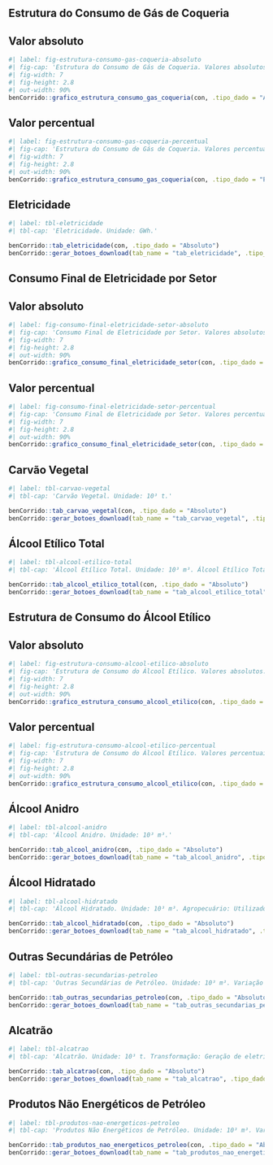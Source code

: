 ## Estrutura do Consumo de Gás de Coqueria

::: {.panel-tabset}

## Valor absoluto

```r
#| label: fig-estrutura-consumo-gas-coqueria-absoluto
#| fig-cap: 'Estrutura do Consumo de Gás de Coqueria. Valores absolutos.'
#| fig-width: 7
#| fig-height: 2.8
#| out-width: 90%
benCorrido::grafico_estrutura_consumo_gas_coqueria(con, .tipo_dado = "Absoluto")
```

## Valor percentual

```r
#| label: fig-estrutura-consumo-gas-coqueria-percentual
#| fig-cap: 'Estrutura do Consumo de Gás de Coqueria. Valores percentuais.'
#| fig-width: 7
#| fig-height: 2.8
#| out-width: 90%
benCorrido::grafico_estrutura_consumo_gas_coqueria(con, .tipo_dado = "Percentual")
```

:::

## Eletricidade

```r
#| label: tbl-eletricidade
#| tbl-cap: 'Eletricidade. Unidade: GWh.'

benCorrido::tab_eletricidade(con, .tipo_dado = "Absoluto")
benCorrido::gerar_botoes_download(tab_name = "tab_eletricidade", .tipo_dado = "Absoluto")
```

## Consumo Final de Eletricidade por Setor

::: {.panel-tabset}

## Valor absoluto

```r
#| label: fig-consumo-final-eletricidade-setor-absoluto
#| fig-cap: 'Consumo Final de Eletricidade por Setor. Valores absolutos. Outros: Setor Energético, Agropecuário, Transportes.'
#| fig-width: 7
#| fig-height: 2.8
#| out-width: 90%
benCorrido::grafico_consumo_final_eletricidade_setor(con, .tipo_dado = "Absoluto")
```

## Valor percentual

```r
#| label: fig-consumo-final-eletricidade-setor-percentual
#| fig-cap: 'Consumo Final de Eletricidade por Setor. Valores percentuais. Outros: Setor Energético, Agropecuário, Transportes.'
#| fig-width: 7
#| fig-height: 2.8
#| out-width: 90%
benCorrido::grafico_consumo_final_eletricidade_setor(con, .tipo_dado = "Percentual")
```

:::

## Carvão Vegetal

```r
#| label: tbl-carvao-vegetal
#| tbl-cap: 'Carvão Vegetal. Unidade: 10³ t.'

benCorrido::tab_carvao_vegetal(con, .tipo_dado = "Absoluto")
benCorrido::gerar_botoes_download(tab_name = "tab_carvao_vegetal", .tipo_dado = "Absoluto")
```

## Álcool Etílico Total

```r
#| label: tbl-alcool-etilico-total
#| tbl-cap: 'Álcool Etílico Total. Unidade: 10³ m³. Álcool Etílico Total: Inclui metanol. Agropecuário: Utilizado como combustível em pequenas aeronaves agrícolas, para a atividade de fertilização.'

benCorrido::tab_alcool_etilico_total(con, .tipo_dado = "Absoluto")
benCorrido::gerar_botoes_download(tab_name = "tab_alcool_etilico_total", .tipo_dado = "Absoluto")
```

## Estrutura de Consumo do Álcool Etílico

::: {.panel-tabset}

## Valor absoluto

```r
#| label: fig-estrutura-consumo-alcool-etilico-absoluto
#| fig-cap: 'Estrutura de Consumo do Álcool Etílico. Valores absolutos.'
#| fig-width: 7
#| fig-height: 2.8
#| out-width: 90%
benCorrido::grafico_estrutura_consumo_alcool_etilico(con, .tipo_dado = "Absoluto")
```

## Valor percentual

```r
#| label: fig-estrutura-consumo-alcool-etilico-percentual
#| fig-cap: 'Estrutura de Consumo do Álcool Etílico. Valores percentuais.'
#| fig-width: 7
#| fig-height: 2.8
#| out-width: 90%
benCorrido::grafico_estrutura_consumo_alcool_etilico(con, .tipo_dado = "Percentual")
```

:::

## Álcool Anidro

```r
#| label: tbl-alcool-anidro
#| tbl-cap: 'Álcool Anidro. Unidade: 10³ m³.'

benCorrido::tab_alcool_anidro(con, .tipo_dado = "Absoluto")
benCorrido::gerar_botoes_download(tab_name = "tab_alcool_anidro", .tipo_dado = "Absoluto")
```

## Álcool Hidratado

```r
#| label: tbl-alcool-hidratado
#| tbl-cap: 'Álcool Hidratado. Unidade: 10³ m³. Agropecuário: Utilizado como combustível em pequenas aeronaves agrícolas, para a atividade de fertilização.'

benCorrido::tab_alcool_hidratado(con, .tipo_dado = "Absoluto")
benCorrido::gerar_botoes_download(tab_name = "tab_alcool_hidratado", .tipo_dado = "Absoluto")
```

## Outras Secundárias de Petróleo

```r
#| label: tbl-outras-secundarias-petroleo
#| tbl-cap: 'Outras Secundárias de Petróleo. Unidade: 10³ m³. Variação de Estoques, Perdas e Ajustes: A partir de 2009 os estoques de petróleo e seus derivados são dados informados (anteriormente eram estimados).'

benCorrido::tab_outras_secundarias_petroleo(con, .tipo_dado = "Absoluto")
benCorrido::gerar_botoes_download(tab_name = "tab_outras_secundarias_petroleo", .tipo_dado = "Absoluto")
```

## Alcatrão

```r
#| label: tbl-alcatrao
#| tbl-cap: 'Alcatrão. Unidade: 10³ t. Transformação: Geração de eletricidade.'

benCorrido::tab_alcatrao(con, .tipo_dado = "Absoluto")
benCorrido::gerar_botoes_download(tab_name = "tab_alcatrao", .tipo_dado = "Absoluto")
```

## Produtos Não Energéticos de Petróleo

```r
#| label: tbl-produtos-nao-energeticos-petroleo
#| tbl-cap: 'Produtos Não Energéticos de Petróleo. Unidade: 10³ m³. Variação de Estoques, Perdas e Ajustes: A partir de 2009 os estoques de petróleo e seus derivados são dados informados (anteriormente eram estimados). Transformação: Produção de efluentes petroquímicos.'

benCorrido::tab_produtos_nao_energeticos_petroleo(con, .tipo_dado = "Absoluto")
benCorrido::gerar_botoes_download(tab_name = "tab_produtos_nao_energeticos_petroleo", .tipo_dado = "Absoluto")
```